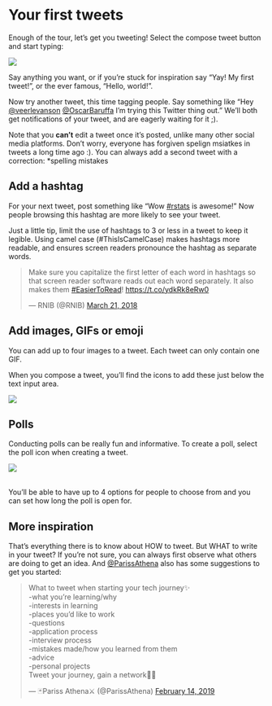 # Your first tweets

Enough of the tour, let's get you tweeting! Select the compose tweet button and start typing:

![](images/t_icon.png)

Say anything you want, or if you're stuck for inspiration say "Yay! My first tweet!", or the ever famous, "Hello, world!". 

Now try another tweet, this time tagging people. Say something like "Hey [\@veerlevanson](https://twitter.com/veerlevanson){target="_blank"} [\@OscarBaruffa](https://twitter.com/OscarBaruffa){target="_blank"} I'm trying this Twitter thing out." We'll both get notifications of your tweet, and are eagerly waiting for it ;).  

Note that you **can't** edit a tweet once it's posted, unlike many other social media platforms. Don't worry, everyone has forgiven spelign msiatkes in tweets a long time ago :). You can always add a second tweet with a correction: *spelling mistakes


## Add a hashtag 

For your next tweet, post something like "Wow [#rstats](https://twitter.com/search?q=%23rstats){target="_blank"} is awesome!" Now people browsing this hashtag are more likely to see your tweet.

Just a little tip, limit the use of hashtags to 3 or less in a tweet to keep it legible. Using camel case (#ThisIsCamelCase) makes hashtags more readable, and ensures screen readers pronounce the hashtag as separate words.



<blockquote class="twitter-tweet"><p lang="en" dir="ltr">Make sure you capitalize the first letter of each word in hashtags so that screen reader software reads out each word separately. It also makes them <a href="https://twitter.com/hashtag/EasierToRead?src=hash&amp;ref_src=twsrc%5Etfw">#EasierToRead</a>! <a href="https://t.co/ydkRk8eRw0">https://t.co/ydkRk8eRw0</a></p>&mdash; RNIB (@RNIB) <a href="https://twitter.com/RNIB/status/976453467874234369?ref_src=twsrc%5Etfw">March 21, 2018</a></blockquote> <script async src="https://platform.twitter.com/widgets.js" charset="utf-8"></script> 

## Add images, GIFs or emoji

You can add up to four images to a tweet. Each tweet can only contain one GIF. 

When you compose a tweet, you'll find the icons to add these just below the text input area.

![](images/emoji_gif_poll.png)

## Polls

Conducting polls can be really fun and informative. To create a poll, select the poll icon when creating a tweet.

![](images/poll.png)

<br>
You'll be able to have up to 4 options for people to choose from and you can set how long the poll is open for. 



## More inspiration

That's everything there is to know about HOW to tweet. But WHAT to write in your tweet? If you're not sure, you can always first observe what others are doing to get an idea. And [\@ParissAthena](https://twitter.com/ParissAthena){target="_blank"} also has some suggestions to get you started:

<blockquote class="twitter-tweet"><p lang="en" dir="ltr">What to tweet when starting your tech journey✨<br>-what you’re learning/why<br>-interests in learning<br>-places you’d like to work<br>-questions <br>-application process<br>-interview process<br>-mistakes made/how you learned from them<br>-advice<br>-personal projects<br>Tweet your journey, gain a network💪🏽</p>&mdash; 🃏Pariss Athena⚔️ (@ParissAthena) <a href="https://twitter.com/ParissAthena/status/1096074372375293953?ref_src=twsrc%5Etfw">February 14, 2019</a></blockquote> <script async src="https://platform.twitter.com/widgets.js" charset="utf-8"></script> 
